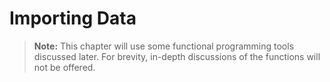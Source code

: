 # Importing Data

> **Note:** This chapter will use some functional programming tools discussed later. For brevity, in-depth discussions of the functions will not be offered.